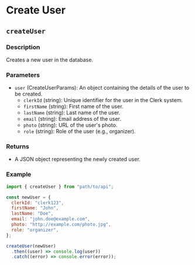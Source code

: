 # Create User

## `createUser`

### Description

Creates a new user in the database.

### Parameters

- `user` (CreateUserParams): An object containing the details of the user to be created.
  - `clerkId` (string): Unique identifier for the user in the Clerk system.
  - `firstName` (string): First name of the user.
  - `lastName` (string): Last name of the user.
  - `email` (string): Email address of the user.
  - `photo` (string): URL of the user's photo.
  - `role` (string): Role of the user (e.g., organizer).

### Returns

- A JSON object representing the newly created user.

### Example

```javascript
import { createUser } from "path/to/api";

const newUser = {
  clerkId: "clerk123",
  firstName: "John",
  lastName: "Doe",
  email: "john.doe@example.com",
  photo: "http://example.com/photo.jpg",
  role: "organizer",
};

createUser(newUser)
  .then((user) => console.log(user))
  .catch((error) => console.error(error));
```
